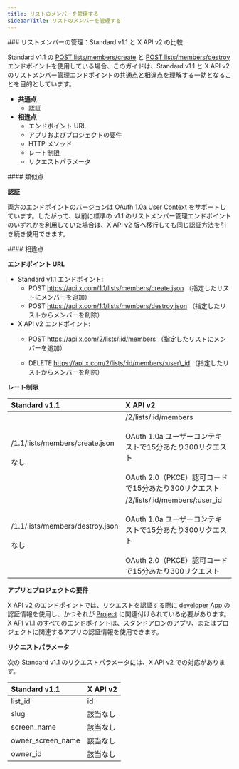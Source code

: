 ```yaml
---
title: リストのメンバーを管理する
sidebarTitle: リストのメンバーを管理する
---
```



<div id="manage-list-members-standard-v11-compared-to-x-api-v2">
  ### リストメンバーの管理：Standard v1.1 と X API v2 の比較
</div>

Standard v1.1 の [POST lists/members/create](https://developer.x.com/en/docs/twitter-api/v1/accounts-and-users/create-manage-lists/api-reference/post-lists-members-create) と [POST lists/members/destroy](https://developer.x.com/en/docs/twitter-api/v1/accounts-and-users/create-manage-lists/api-reference/post-lists-members-destroy) エンドポイントを使用している場合、このガイドは、Standard v1.1 と X API v2 のリストメンバー管理エンドポイントの共通点と相違点を理解する一助となることを目的としています。

- **共通点**
  - 認証
- **相違点**
  - エンドポイント URL
  - アプリおよびプロジェクトの要件
  - HTTP メソッド
  - レート制限
  - リクエストパラメータ

<div id="similarities">
  #### 類似点
</div>

**認証**

両方のエンドポイントのバージョンは [OAuth 1.0a User Context](https://developer.x.com/content/developer-twitter/resources/fundamentals/authentication) をサポートしています。したがって、以前に標準の v1.1 のリストメンバー管理エンドポイントのいずれかを利用していた場合は、X API v2 版へ移行しても同じ認証方法を引き続き使用できます。

<div id="differences">
  #### 相違点
</div>

**エンドポイント URL**

- Standard v1.1 エンドポイント:
  - POST https://api.x.com/1.1/lists/members/create.json
    （指定したリストにメンバーを追加）
  - POST https://api.x.com/1.1/lists/members/destroy.json
    （指定したリストからメンバーを削除）
- X API v2 エンドポイント:
  - POST https://api.x.com/2/lists/:id/members
    （指定したリストにメンバーを追加）

  - DELETE https://api.x.com/2/lists/:id/members/:user\_id
    （指定したリストからメンバーを削除）

**レート制限**

| **Standard v1.1** | **X API v2** |
| :--- | :--- |
| /1.1/lists/members/create.json<br /><br />なし | /2/lists/:id/members<br /><br />OAuth 1.0a ユーザーコンテキストで15分あたり300リクエスト<br /><br />OAuth 2.0（PKCE）認可コードで15分あたり300リクエスト |
| /1.1/lists/members/destroy.json<br /><br />なし | /2/lists/:id/members/:user\_id<br /><br />OAuth 1.0a ユーザーコンテキストで15分あたり300リクエスト<br /><br />OAuth 2.0（PKCE）認可コードで15分あたり300リクエスト |

**アプリとプロジェクトの要件**

X API v2 のエンドポイントでは、リクエストを認証する際に [developer App](/ja/resources/fundamentals/developer-apps) の認証情報を使用し、かつそれが [Project](/ja/resources/fundamentals/projects) に関連付けられている必要があります。X API v1.1 のすべてのエンドポイントは、スタンドアロンのアプリ、またはプロジェクトに関連するアプリの認証情報を使用できます。

**リクエストパラメータ**

次の Standard v1.1 のリクエストパラメータには、X API v2 での対応があります。

| **Standard v1.1** | **X API v2** |
| :--- | :--- |
| list\_id | id  |
| slug | 該当なし |
| screen\_name | 該当なし |
| owner\_screen\_name | 該当なし |
| owner\_id | 該当なし |